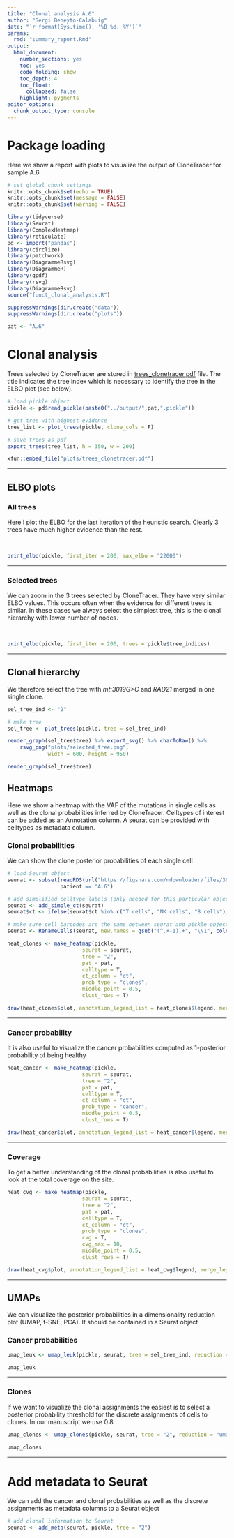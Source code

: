 ```yaml
---
title: "Clonal analysis A.6"
author: "Sergi Beneyto-Calabuig"
date: "`r format(Sys.time(), '%B %d, %Y')`"
params:
  rmd: "summary_report.Rmd"
output:
  html_document:
    number_sections: yes
    toc: yes
    code_folding: show
    toc_depth: 4
    toc_float:
      collapsed: false
    highlight: pygments 
editor_options: 
  chunk_output_type: console
---
```


# Package loading

Here we show a report with plots to visualize the output of CloneTracer for sample A.6

```r
# set global chunk settings
knitr::opts_chunk$set(echo = TRUE)
knitr::opts_chunk$set(message = FALSE)
knitr::opts_chunk$set(warning = FALSE)

library(tidyverse)
library(Seurat)
library(ComplexHeatmap)
library(reticulate)
pd <- import("pandas")
library(circlize)
library(patchwork)
library(DiagrammeRsvg)
library(DiagrammeR)
library(qpdf)
library(rsvg)
library(DiagrammeRsvg)
source("funct_clonal_analysis.R")

suppressWarnings(dir.create("data"))
suppressWarnings(dir.create("plots"))

pat <- "A.6"

```


# Clonal analysis

Trees selected by CloneTracer are stored in [trees_clonetracer.pdf](plots/trees_clonetracer.pdf) file. The title indicates the tree index which is necessary to identify the tree in the ELBO plot (see below).


```r

# load pickle object
pickle <- pd$read_pickle(paste0("../output/",pat,".pickle"))

# get tree with highest evidence
tree_list <- plot_trees(pickle, clone_cols = F)

# save trees as pdf 
export_trees(tree_list, h = 350, w = 200)

xfun::embed_file("plots/trees_clonetracer.pdf")

```

***

## ELBO plots

### All trees

Here I plot the ELBO for the last iteration of the heuristic search. Clearly 3 trees have much higher evidence than the rest.

<br>

```r

print_elbo(pickle, first_iter = 200, max_elbo = "22000")

```

***

### Selected trees

We can zoom in the 3 trees selected by CloneTracer. They have very similar ELBO values. This occurs often when the evidence for different trees is similar. In these cases we always select the simplest tree, this is the clonal hierarchy with lower number of nodes. 

<br>

```r

print_elbo(pickle, first_iter = 200, trees = pickle$tree_indices)

```

***

## Clonal hierarchy

We therefore select the tree with *mt:3019G>C* and *RAD21* merged in one single clone.

```r

sel_tree_ind <- "2"

# make tree
sel_tree <- plot_trees(pickle, tree = sel_tree_ind)

render_graph(sel_tree$tree) %>% export_svg() %>% charToRaw() %>% 
    rsvg_png("plots/selected_tree.png",
             width = 600, height = 950)

render_graph(sel_tree$tree) 
```


## Heatmaps

Here we show a heatmap with the VAF of the mutations in single cells as well as the clonal probabilities inferred by CloneTracer.
Celltypes of interest can be added as an Annotation column. A seurat can be provided with celltypes as metadata column. 

### Clonal probabilities

We can show the clone posterior probabilities of each single cell


```r

# load Seurat object
seurat <- subset(readRDS(url("https://figshare.com/ndownloader/files/36434613?private_link=717cb824ed6e13de2bc6")),
                 patient == "A.6") 

# add simplified celltype labels (only needed for this particular object)
seurat <- add_simple_ct(seurat)
seurat$ct <- ifelse(seurat$ct %in% c("T cells", "NK cells", "B cells"), "T & B cells", "Myeloid cells")

# make sure cell_barcodes are the same between seurat and pickle objects
seurat <- RenameCells(seurat, new.names = gsub("(^.+-1).+", "\\1", colnames(seurat)))

heat_clones <- make_heatmap(pickle, 
                        seurat = seurat, 
                        tree = "2",
                        pat = pat,
                        celltype = T, 
                        ct_column = "ct",
                        prob_type = "clones",
                        middle_point = 0.5,
                        clust_rows = T)

draw(heat_clones$plot, annotation_legend_list = heat_clones$legend, merge_legend = TRUE)
```

***

### Cancer probability

It is also useful to visualize the cancer probabilities computed as 1-posterior probability of being healthy

```r

heat_cancer <- make_heatmap(pickle, 
                        seurat = seurat, 
                        tree = "2",
                        pat = pat,
                        celltype = T, 
                        ct_column = "ct",
                        prob_type = "cancer",
                        middle_point = 0.5,
                        clust_rows = T)

draw(heat_cancer$plot, annotation_legend_list = heat_cancer$legend, merge_legend = TRUE)
```

***

### Coverage

To get a better understanding of the clonal probabilities is also useful to look at the total coverage on the site. 

```r

heat_cvg <- make_heatmap(pickle, 
                        seurat = seurat, 
                        tree = "2",
                        pat = pat,
                        celltype = T, 
                        ct_column = "ct",
                        prob_type = "clones",
                        cvg = T, 
                        cvg_max = 10,
                        middle_point = 0.5,
                        clust_rows = T)

draw(heat_cvg$plot, annotation_legend_list = heat_cvg$legend, merge_legend = TRUE)
```

***

## UMAPs

We can visualize the posterior probabilities in a dimensionality reduction plot (UMAP, t-SNE, PCA). It should be contained in a Seurat object

### Cancer probabilities

```r

umap_leuk <- umap_leuk(pickle, seurat, tree = sel_tree_ind, reduction = "umap")

umap_leuk

```

***

### Clones

If we want to visualize the clonal assignments the easiest is to select a posterior probability threshold for the discrete assignments of cells to clones. In our manuscript we use 0.8. 

```r

umap_clones <- umap_clones(pickle, seurat, tree = "2", reduction = "umap", post_thr = 0.8)

umap_clones

```

***

# Add metadata to Seurat

We can add the cancer and clonal probabilities as well as the discrete assignments as metadata columns to a Seurat object

```r

# add clonal information to Seurat
seurat <- add_meta(seurat, pickle, tree = "2")

```

